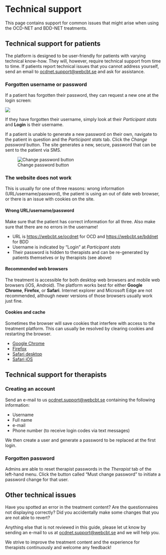 # Technical support

This page contains support for common issues that might arise when using the OCD-NET and BDD-NET treatments.

## Technical support for patients

The platform is designed to be user-friendly for patients with varying technical know-how. They will, however, require technical support from time to time. If patients report technical issues that you cannot address yourself, send an email to <ocdnet.support@webcbt.se> and ask for assistance.

### Forgotten username or password

If a patient has forgotten their password, they can request a new one at the login screen:

![](images/patient-login.png)

If they have forgotten their username, simply look at their *Participant stats* and **Login** is their username.

If a patient is unable to generate a new password on their own, navigate to the patient in question and the *Participant stats* tab. Click the *Change password* button. The site generates a new, secure, password that can be sent to the patient via SMS.

![Change password button](images/change-password.png)

### The website does not work

This is usually for one of three reasons: wrong information (URL/username/password), the patient is using an out of date web browser, or there is an issue with cookies on the site.

#### Wrong URL/username/password

Make sure that the patient has correct information for all three. Also make sure that there are no errors in the username!

- URL is [https://webcbt.se/ocdnet](https://webcbt.se/ocdnet) for OCD and [https://webcbt.se/bddnet](https://webcbt.se/bddnet) for BDD
- Username is indicated by "Login" at *Participant stats*
- Their password is hidden to therapists and can be re-generated by patients themselves or by therapists (see above)

#### Recommended web browsers

The treatment is accessible for both desktop web browsers and mobile web browsers (iOS, Android). The platform works best for either **Google Chrome**, **Firefox**, or **Safari**. Internet explorer and Microsoft Edge are not recommended, although newer versions of those browsers usually work just fine.

#### Cookies and cache

Sometimes the browser will save cookies that interfere with access to the treatment platform. This can usually be resolved by clearing cookies and restarting the browser.

- [Google Chrome](https://support.google.com/chrome/answer/95647?co=GENIE.Platform%3DDesktop&hl=en)
- [Firefox](https://support.mozilla.org/en-US/kb/delete-cookies-remove-info-websites-stored)
- [Safari desktop](https://support.apple.com/kb/ph21411?locale=en_US)
- [Safari iOS](https://support.apple.com/en-gb/HT201265)

## Technical support for therapists

### Creating an account

Send an e-mail to us <ocdnet.support@webcbt.se> containing the following information:

* Username
* Full name
* e-mail
* Phone number (to receive login codes via text messages)

We then create a user and generate a password to be replaced at the first login.

### Forgotten password

Admins are able to reset therapist passwords in the *Therapist* tab of the left-hand menu. Click the button called "Must change password" to initiate a password change for that user.

## Other technical issues

Have you spotted an error in the treatment content? Are the questionnaires not displaying correctly? Did you accidentally make some changes that you are not able to revert?

Anything else that is not reviewed in this guide, please let ut know by sending an e-mail to us at <ocdnet.support@webcbt.se> and we will help you.

We strive to improve the treatment content and the experience for therapists continuously and welcome any feedback!
